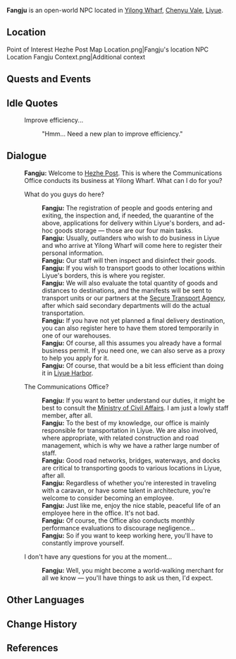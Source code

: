 {{Meta
<!-- Remove this template after adding the missing info -->
|missing_NPC_profile  = yes
}}
{{Character Infobox
|type             = Open-World NPC
|image            = NPC Fangju.png
|realname         = <!-- Optional, if different from in-game name -->
|deceased         = <!-- Past (for deceased prior to events of the game) or free response -->
|region           = Liyue
|location         = Liyue
|affiliation      = Ministry of Civil Affairs
|affiliation2     = Communications Office
|title            = Communications Office Staff

|ancestry         = <!-- Clan/family -->
|father           = 
|mother           = 
|spouse           = 
|sibling          = 
|child            = 
|relative         = 

|voiceEN          = [[imdb:nm11900500|Aria Saltini]]<ref>Twitter: [https://twitter.com/AriaSaltini/status/1754203513561739726 EN VA Self Announcement]</ref>
|voiceCN          = 
|voiceJP          = 
}}
'''Fangju''' is an open-world NPC located in [[Yilong Wharf]], [[Chenyu Vale]], [[Liyue]].

==Location==
<gallery>
Point of Interest Hezhe Post Map Location.png|Fangju's location
NPC Location Fangju Context.png|Additional context
</gallery>
<!--
==Profile==
''(To be added.)''

===Appearance===
''(To be added.)''
-->

==Quests and Events==
{{Quests and Events}}

==Idle Quotes==
{{Dialogue Start}}
: {{DIcon|Idle}} Improve efficiency...
:: {{A|VO Fangju 01.ogg}} "Hmm... Need a new plan to improve efficiency."
{{Dialogue End}}

==Dialogue==
{{Dialogue Start}}
:'''Fangju:''' Welcome to [[Hezhe Post]]. This is where the Communications Office conducts its business at Yilong Wharf. What can I do for you?
:{{DIcon}} What do you guys do here?
::'''Fangju:''' The registration of people and goods entering and exiting, the inspection and, if needed, the quarantine of the above, applications for delivery within Liyue's borders, and ad-hoc goods storage &mdash; those are our four main tasks.
::'''Fangju:''' Usually, outlanders who wish to do business in Liyue and who arrive at Yilong Wharf will come here to register their personal information.
::'''Fangju:''' Our staff will then inspect and disinfect their goods.
::'''Fangju:''' If you wish to transport goods to other locations within Liyue's borders, this is where you register.
::'''Fangju:''' We will also evaluate the total quantity of goods and distances to destinations, and the manifests will be sent to transport units or our partners at the [[Secure Transport Agency]], after which said secondary departments will do the actual transportation.
::'''Fangju:''' If you have not yet planned a final delivery destination, you can also register here to have them stored temporarily in one of our warehouses.
::'''Fangju:''' Of course, all this assumes you already have a formal business permit. If you need one, we can also serve as a proxy to help you apply for it.
::'''Fangju:''' Of course, that would be a bit less efficient than doing it in [[Liyue Harbor]].
:{{DIcon}} The Communications Office?
::'''Fangju:''' If you want to better understand our duties, it might be best to consult the [[Ministry of Civil Affairs]]. I am just a lowly staff member, after all.
::'''Fangju:''' To the best of my knowledge, our office is mainly responsible for transportation in Liyue. We are also involved, where appropriate, with related construction and road management, which is why we have a rather large number of staff.
::'''Fangju:''' Good road networks, bridges, waterways, and docks are critical to transporting goods to various locations in Liyue, after all.
::'''Fangju:''' Regardless of whether you're interested in traveling with a caravan, or have some talent in architecture, you're welcome to consider becoming an employee.
::'''Fangju:''' Just like me, enjoy the nice stable, peaceful life of an employee here in the office. It's not bad.
::'''Fangju:''' Of course, the Office also conducts monthly performance evaluations to discourage negligence...
::'''Fangju:''' So if you want to keep working here, you'll have to constantly improve yourself.
:{{DIcon}} I don't have any questions for you at the moment...
::'''Fangju:''' Well, you might become a world-walking merchant for all we know &mdash; you'll have things to ask us then, I'd expect.
{{Dialogue End}}

==Other Languages==
{{Other Languages|default_hidden=1
|en      = Fangju
|zhs     = 方矩
|zhs_rm  = Fāngjǔ
|zht     = 方矩
|zht_rm  = Fāngjǔ
|ja      = 方矩
|ja_rm   = Houku{{Assumed}}
|ko      = {{tt|방|方}}거
|es      = Fangju
|fr      = Fangju
|ru      = Фан Цзюй
|th      = Fangju
|vi      = Fangju
|de      = Fangju
|id      = Fangju
|pt      = Fanju
|tr      = Fangju
|it      = Fangju
}}

==Change History==
{{Change History|4.4}}

==References==
{{Reflist}}